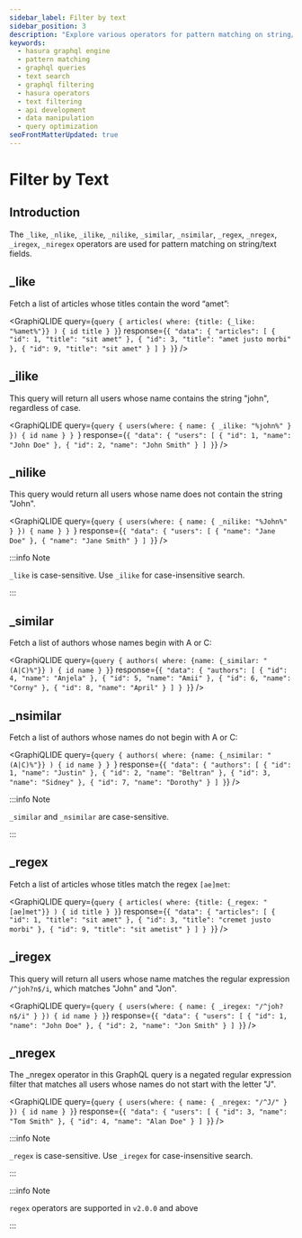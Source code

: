 ```yaml
---
sidebar_label: Filter by text
sidebar_position: 3
description: "Explore various operators for pattern matching on string/text fields with Hasura GraphQL engine, including _like, _nlike, _ilike, _nilike, _similar, _nsimilar, _regex, _nregex, _iregex, and _niregex. Learn how to use these operators to filter query results and conduct text search."
keywords:
  - hasura graphql engine
  - pattern matching
  - graphql queries
  - text search
  - graphql filtering
  - hasura operators
  - text filtering
  - api development
  - data manipulation
  - query optimization
seoFrontMatterUpdated: true
---
```



# Filter by Text

## Introduction

The `_like`, `_nlike`, `_ilike`, `_nilike`, `_similar`, `_nsimilar`, `_regex`, `_nregex`, `_iregex`, `_niregex`
operators are used for pattern matching on string/text fields.

[//]: # ([//]: # "For more details on text search operators and PostgreSQL equivalents, refer to the")

[//]: # ([//]: # "[API reference]&#40;/api-reference/graphql-api/query.mdx#text-operators&#41;.")

## \_like

Fetch a list of articles whose titles contain the word “amet”:

<GraphiQLIDE
  query={`query {
  articles(
    where: {title: {_like: "%amet%"}}
  ) {
    id
    title
  }
}`}
  response={`{
  "data": {
    "articles": [
      {
        "id": 1,
        "title": "sit amet"
      },
      {
        "id": 3,
        "title": "amet justo morbi"
      },
      {
        "id": 9,
        "title": "sit amet"
      }
    ]
  }
}`}
/>

## \_ilike

This query will return all users whose name contains the string "john", regardless of case.

<GraphiQLIDE
  query={`query {
  users(where: { name: { _ilike: "%john%" } }) {
    id
    name
  }
}
`}
  response={`
  {
    "data": {
      "users": [
        {
          "id": 1,
          "name": "John Doe"
        },
        {
          "id": 2,
          "name": "John Smith"
        }
      ]
  }
  `}
/>

## \_nilike

This query would return all users whose name does not contain the string "John".

<GraphiQLIDE
  query={`query {
  users(where: { name: { _nilike: "%John%" } }) {
    name
  }
}
`}
  response={`
  {
    "data": {
      "users": [
        {
          "name": "Jane Doe"
        },
        {
          "name": "Jane Smith"
        }
      ]
  }
  `}
/>

:::info Note

`_like` is case-sensitive. Use `_ilike` for case-insensitive search.

:::

## \_similar

Fetch a list of authors whose names begin with A or C:

<GraphiQLIDE
  query={`query {
  authors(
    where: {name: {_similar: "(A|C)%"}}
  ) {
    id
    name
  }
}`}
  response={`{
  "data": {
    "authors": [
      {
        "id": 4,
        "name": "Anjela"
      },
      {
        "id": 5,
        "name": "Amii"
      },
      {
        "id": 6,
        "name": "Corny"
      },
      {
        "id": 8,
        "name": "April"
      }
    ]
  }
}`}
/>

## \_nsimilar

Fetch a list of authors whose names do not begin with A or C:

<GraphiQLIDE
  query={`query {
  authors(
    where: {name: {_nsimilar: "(A|C)%"}}
  ) {
    id
    name
  }
}
  `}
  response={`
  {
  "data": {
    "authors": [
      {
        "id": 1,
        "name": "Justin"
      },
      {
        "id": 2,
        "name": "Beltran"
      },
      {
        "id": 3,
        "name": "Sidney"
      },
      {
        "id": 7,
        "name": "Dorothy"
      }
    ]
  }
  `}
/>

:::info Note

`_similar` and `_nsimilar` are case-sensitive.

:::

## \_regex

Fetch a list of articles whose titles match the regex `[ae]met`:

<GraphiQLIDE
  query={`query {
  articles(
    where: {title: {_regex: "[ae]met"}}
  ) {
    id
    title
  }
}`}
  response={`{
  "data": {
    "articles": [
      {
        "id": 1,
        "title": "sit amet"
      },
      {
        "id": 3,
        "title": "cremet justo morbi"
      },
      {
        "id": 9,
        "title": "sit ametist"
      }
    ]
  }
}`}
/>

## \_iregex

This query will return all users whose name matches the regular expression `/^joh?n$/i`, which matches "John" and "Jon".

<GraphiQLIDE
  query={`query {
  users(where: { name: { _iregex: "/^joh?n$/i" } }) {
    id
    name
  }
}`}
  response={`{
    "data": {
    "users": [
      {
        "id": 1,
        "name": "John Doe"
      },
      {
        "id": 2,
        "name": "Jon Smith"
      }
    ]
  }`}
/>

## \_nregex

The \_nregex operator in this GraphQL query is a negated regular expression filter that matches all users whose names do
not start with the letter "J".

<GraphiQLIDE
  query={`query {
  users(where: { name: { _nregex: "/^J/" } }) {
    id
    name
  }
}`}
  response={`
  {
    "data": {
      "users": [
        {
          "id": 3,
          "name": "Tom Smith"
        },
        {
          "id": 4,
          "name": "Alan Doe"
        }
      ]
  }
  `}
/>

:::info Note

`_regex` is case-sensitive. Use `_iregex` for case-insensitive search.

:::

:::info Note

`regex` operators are supported in `v2.0.0` and above

:::
